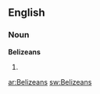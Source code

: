==English==

===Noun===
'''Belizeans'''

# {{plural of|[[Belizean]]}}

[[ar:Belizeans]]
[[sw:Belizeans]]